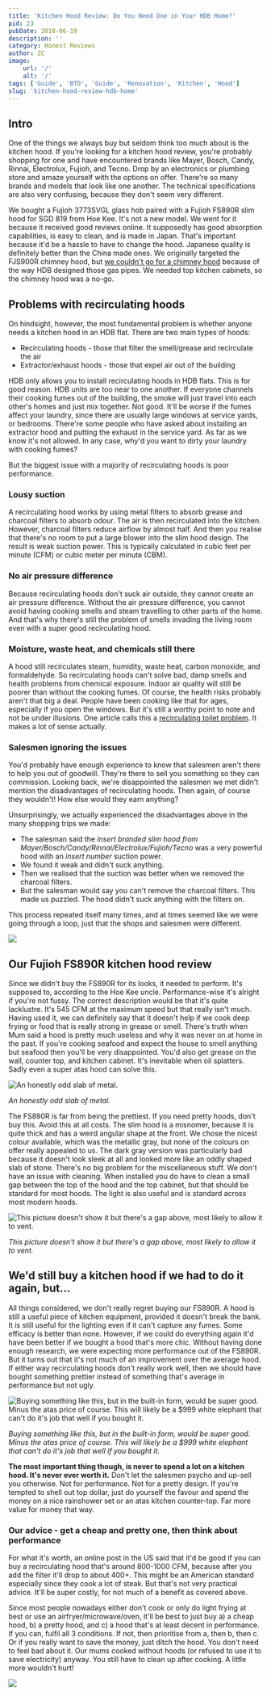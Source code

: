 ```yaml
---
title: 'Kitchen Hood Review: Do You Need One in Your HDB Home?'
pid: 23
pubDate: 2018-06-19
description: ''
category: Honest Reviews
author: ZC
image:
    url: '/'
    alt: '/'
tags: ['Guide', 'BTO', 'Guide', 'Renovation', 'Kitchen', 'Hood']
slug: 'kitchen-hood-review-hdb-home'
---
```


## Intro

One of the things we always buy but seldom think too much about is the kitchen hood. If you're looking for a kitchen hood review, you're probably shopping for one and have encountered brands like Mayer, Bosch, Candy, Rinnai, Electrolux, Fujioh, and Tecno. Drop by an electronics or plumbing store and amaze yourself with the options on offer. There're so many brands and models that look like one another. The technical specifications are also very confusing, because they don't seem very different.

We bought a Fujioh 3773SVGL glass hob paired with a Fujioh FS890R slim hood for SGD 819 from Hoe Kee. It's not a new model. We went for it because it received good reviews online. It supposedly has good absorption capabilities, is easy to clean, and is made in Japan. That's important because it'd be a hassle to have to change the hood. Japanese quality is definitely better than the China made ones. We originally targeted the FJS900R chimney hood, but [we couldn't go for a chimney hood](https://btonomics.com/renovation/our-hdb-cabinet-design-kitchen-cabinets-wardrobe-storage-settee/) because of the way HDB designed those gas pipes. We needed top kitchen cabinets, so the chimney hood was a no-go.

## Problems with recirculating hoods

On hindsight, however, the most fundamental problem is whether anyone needs a kitchen hood in an HDB flat. There are two main types of hoods:

- Recirculating hoods - those that filter the smell/grease and recirculate the air
- Extractor/exhaust hoods - those that expel air out of the building

HDB only allows you to install recirculating hoods in HDB flats. This is for good reason. HDB units are too near to one another. If everyone channels their cooking fumes out of the building, the smoke will just travel into each other's homes and just mix together. Not good. It'll be worse if the fumes affect your laundry, since there are usually large windows at service yards, or bedrooms. There're some people who have asked about installing an extractor hood and putting the exhaust in the service yard. As far as we know it's not allowed. In any case, why'd you want to dirty your laundry with cooking fumes?

But the biggest issue with a majority of recirculating hoods is poor performance.

### Lousy suction

A recirculating hood works by using metal filters to absorb grease and charcoal filters to absorb odour. The air is then recirculated into the kitchen. However, charcoal filters reduce airflow by almost half. And then you realise that there's no room to put a large blower into the slim hood design. The result is weak suction power. This is typically calculated in cubic feet per minute (CFM) or cubic meter per minute (CBM).

### No air pressure difference

Because recirculating hoods don't suck air outside, they cannot create an air pressure difference. Without the air pressure difference, you cannot avoid having cooking smells and steam travelling to other parts of the home. And that's why there's still the problem of smells invading the living room even with a super good recirculating hood.

### Moisture, waste heat, and chemicals still there

A hood still recirculates steam, humidity, waste heat, carbon monoxide, and formaldehyde. So recirculating hoods can't solve bad, damp smells and health problems from chemical exposure. Indoor air quality will still be poorer than without the cooking fumes. Of course, the health risks probably aren't that big a deal. People have been cooking like that for ages, especially if you open the windows. But it's still a worthy point to note and not be under illusions. One article calls this a [recirculating toilet problem](https://www.energyvanguard.com/blog/56716/Recirculating-Range-Hoods-As-Effective-As-Recirculating-Toilets). It makes a lot of sense actually.

### Salesmen ignoring the issues

You'd probably have enough experience to know that salesmen aren't there to help you out of goodwill. They're there to sell you something so they can commission. Looking back, we're disappointed the salesmen we met didn't mention the disadvantages of recirculating hoods. Then again, of course they wouldn't! How else would they earn anything?

Unsurprisingly, we actually experienced the disadvantages above in the many shopping trips we made:

- The salesman said the _insert branded slim hood from Mayer/Bosch/Candy/Rinnai/Electrolux/Fujioh/Tecno_ was a very powerful hood with an _insert number_ suction power.
- We found it weak and didn't suck anything.
- Then we realised that the suction was better when we removed the charcoal filters.
- But the salesman would say you can't remove the charcoal filters. This made us puzzled. The hood didn't suck anything with the filters on.

This process repeated itself many times, and at times seemed like we were going through a loop, just that the shops and salesmen were different.

![ ](./images/23_Upsell20Tactics1.jpg)

## Our Fujioh FS890R kitchen hood review

Since we didn't buy the FS890R for its looks, it needed to perform. It's supposed to, according to the Hoe Kee uncle. Performance-wise it's alright if you're not fussy. The correct description would be that it's quite lacklustre. It's 545 CFM at the maximum speed but that really isn't much. Having used it, we can definitely say that it doesn't help if we cook deep frying or food that is really strong in grease or smell. There's truth when Mum said a hood is pretty much useless and why it was never on at home in the past. If you're cooking seafood and expect the house to smell anything but seafood then you'll be very disappointed. You'd also get grease on the wall, counter top, and kitchen cabinet. It's inevitable when oil splatters. Sadly even a super atas hood can solve this.

![An honestly odd slab of metal.](./images/23_IMG_20180428_125327-1024x768.jpg)

_An honestly odd slab of metal._

The FS890R is far from being the prettiest. If you need pretty hoods, don't buy this. Avoid this at all costs. The slim hood is a misnomer, because it is quite thick and has a weird angular shape at the front. We chose the nicest colour available, which was the metallic gray, but none of the colours on offer really appealed to us. The dark gray version was particularly bad because it doesn't look sleek at all and looked more like an oddly shaped slab of stone. There's no big problem for the miscellaneous stuff. We don't have an issue with cleaning. When installed you do have to clean a small gap between the top of the hood and the top cabinet, but that should be standard for most hoods. The light is also useful and is standard across most modern hoods.

![This picture doesn't show it but there's a gap above, most likely to allow it to vent.](./images/23_IMG_20180517_172248-768x1024.jpg)

_This picture doesn't show it but there's a gap above, most likely to allow it to vent._

## We'd still buy a kitchen hood if we had to do it again, but...

All things considered, we don't really regret buying our FS890R. A hood is still a useful piece of kitchen equipment, provided it doesn't break the bank. It is still useful for the lighting even if it can't capture any fumes. Some efficacy is better than none. However, if we could do everything again it'd have been better if we bought a hood that's more chic. Without having done enough research, we were expecting more performance out of the FS890R. But it turns out that it's not much of an improvement over the average hood. If either way recirculating hoods don't really work well, then we should have bought something prettier instead of something that's average in performance but not ugly.

![Buying something like this, but in the built-in form, would be super good. Minus the atas price of course. This will likely be a $999 white elephant that can't do it's job that well if you bought it.](./images/23_20180127_125021-575x1024.jpg)

_Buying something like this, but in the built-in form, would be super good. Minus the atas price of course. This will likely be a $999 white elephant that can't do it's job that well if you bought it._

**The most important thing though, is never to spend a lot on a kitchen hood. It's never ever worth it.** Don't let the salesmen psycho and up-sell you otherwise. Not for performance. Not for a pretty design. If you're tempted to shell out top dollar, just do yourself the favour and spend the money on a nice rainshower set or an atas kitchen counter-top. Far more value for money that way.

### Our advice - get a cheap and pretty one, then think about performance

For what it's worth, an online post in the US said that it'd be good if you can buy a recirculating hood that's around 800-1000 CFM, because after you add the filter it'll drop to about 400+. This might be an American standard especially since they cook a lot of steak. But that's not very practical advice. It'll be super costly, for not much of a benefit as covered above.

Since most people nowadays either don't cook or only do light frying at best or use an airfryer/microwave/oven, it'll be best to just buy a) a cheap hood, b) a pretty hood, and c) a hood that's at least decent in performance. If you can, fulfil all 3 conditions. If not, then prioritise from a, then b, then c. Or if you really want to save the money, just ditch the hood. You don't need to feel bad about it. Our mums cooked without hoods (or refused to use it to save electricity) anyway. You still have to clean up after cooking. A little more wouldn't hurt!

![ ](./images/23_1ska1e1.jpg)
